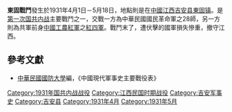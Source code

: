 {{Infobox Military Conflict|
campaign=|
image=|
caption=|
conflict=東固戰鬥|
partof=[[第一次国共内战|第一次国共内战]]|
date= 1931年4月1日－5月18日|
place=[[中國|中國]]江西東固|
result=國軍遭共軍伏擊，損失慘重|
combatant1=中華民國國民革命軍28師|
combatant2=紅四軍| 
commander1=[[公秉藩|公秉藩]]|
commander2=[[林彪|林彪]]|
strength1=萬餘|
strength2=數千|
casualties1=|
casualties2=|
}}
'''東固戰鬥'''發生於1931年4月1日－5月18日，地點則是在[[中國|中國]][[江西|江西]][[吉安县|吉安县]][[東固镇|東固镇]]。是[[第一次国共内战|第一次国共内战]]主要戰鬥之一，交戰一方為中華民國國民革命軍之28師，另一方則為共軍前身[[中國工農紅軍|中國工農紅軍]]之[[紅四軍|紅四軍]]。戰鬥末了，遭伏擊的國軍損失慘重，撤守江西。

==參考文獻==
*[[中華民國|中華民國]][[國防大學_(臺灣)|國防大學]]編，《中國現代軍事史主要戰役表》

{{第一次国共内战}}

[[Category:1931年国共内战战役|Category:1931年国共内战战役]]
[[Category:江西民国时期战役|Category:江西民国时期战役]]
[[Category:吉安军事史|Category:吉安军事史]]
[[Category:吉安县|Category:吉安县]]
[[Category:1931年4月|Category:1931年4月]]
[[Category:1931年5月|Category:1931年5月]]